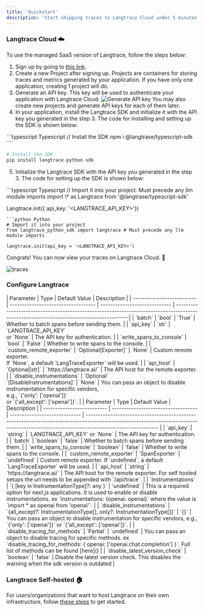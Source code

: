 ```yaml
---
title: 'Quickstart'
description: 'Start shipping traces to Langtrace Cloud under 5 minutes!'
---
```


### Langtrace Cloud ☁️

To use the managed SaaS version of Langtrace, follow the steps below:

1. Sign up by going to [this link](https://langtrace.ai/signup).
2. Create a new Project after signing up. Projects are containers for storing traces and metrics generated by your application. If you have only one application, creating 1 project will do.
3. Generate an API key. This key will be used to authenticate your application with Langtrace Cloud.
   ![Generate API key](/images/SCR-20240402-kvdo.png)
   <Tip>
     You may also create new projects and generate API keys for each of them
     later.
   </Tip>
4. In your application, install the Langtrace SDK and initialize it with the API key you generated in the step 3. The code for installing and setting up the SDK is shown below:

<CodeGroup>
  ```typescript Typescript
  // Install the SDK
  npm i @langtrase/typescript-sdk
````

```python Python
# Install the SDK
pip install langtrace-python-sdk
````

</CodeGroup>

5. Initialize the Langtrace SDK with the API key you generated in the step 3. The code for setting up the SDK is shown below:

<CodeGroup>
  ```typescript Typescript
// Import it into your project. Must precede any llm module imports
import \* as Langtrace from '@langtrase/typescript-sdk'

Langtrace.init({ api_key: '<LANGTRACE_API_KEY>'})
````
```python Python
# Import it into your project
from langtrace_python_sdk import langtrace # Must precede any llm module imports

langtrace.init(api_key = '<LANGTRACE_API_KEY>')
````

</CodeGroup>
Congrats! You can now view your traces on Langtrace Cloud. 🚀

![traces](/images/trace.png)

### Configure Langtrace
<Tabs>
  <Tab title='Python SDK'>
  | Parameter                  | Type                                | Default Value                 | Description                                                                                                                              |
  | -------------------------- | ----------------------------------- | ----------------------------- | -----------------------------------------------------------------------------------------------------------------------------------------|
  | `batch`                    | `bool`                              | `True`                        | Whether to batch spans before sending them.                                                                                              |
  | `api_key`                  | `str`                               | `LANGTRACE_API_KEY` <br/> or `None` | The API key for authentication.                                                                                                    |
  | `write_spans_to_console`   | `bool`                              | `False`                       | Whether to write spans to the console.                                                                                                   |
  | `custom_remote_exporter`   | `Optional[Exporter]`                | `None`                        | Custom remote exporter. <br/> If `None`, a default `LangTraceExporter` will be used.                                                     |
  | `api_host`                 | `Optional[str]`                     | `https://langtrace.ai/`       | The API host for the remote exporter.                                                                                                    |
  | `disable_instrumentations` | `Optional`<br/>`[DisableInstrumentations]` | `None`                 | You can pass an object to disable instrumentation for specific vendors,<br/> e.g., `{'only': ['openai']}` <br/> or `{'all_except': ['openai']}`. |
  </Tab>

  <Tab title='Typescript SDK'>
  | Parameter                  | Type                                | Default Value                 | Description                                                                                                                                                                               |
  | -------------------------- | ----------------------------------- | ----------------------------- | ----------------------------------------------------------------------------------------------------------------------------------------------------------------------------------------- |
  | `api_key`                  | `string`                            | `LANGTRACE_API_KEY` or `None` | The API key for authentication.                                                                                                                                                           |
  | `batch`                    | `boolean`                           | `false`                       | Whether to batch spans before sending them.                                                                                                                                               |
  | `write_spans_to_console`   | `boolean`                           | `false`                       | Whether to write spans to the console.                                                                                                                                                    |
  | `custom_remote_exporter`   | `SpanExporter`                      | `undefined`                   | Custom remote exporter. If `undefined`, a default `LangTraceExporter` will be used.                                                                                                       |
  | `api_host`                 | `string`                            | `https://langtrace.ai/`       | The API host for the remote exporter. For self hosted setups the url needs to be appended with `/api/trace`.                                                                                                                                                     |
  | `instrumentations`         | `{ [key in InstrumentationType]?: any }` | `undefined`                  | This is a required option for next.js applications. It is used to enable or disable instrumentations. ex `instrumentations: {openai: openai}` where the value is `import * as openai from 'openai'`. |
  | `disable_instrumentations` | `{all_except?: InstrumentationType[], only?: InstrumentationType[]}` | `{}` | You can pass an object to disable instrumentation for specific vendors, e.g., `{'only': ['openai']}` or `{'all_except': ['openai']}`.                                                     |
  | `disable_tracing_for_methods` | `Partial<TracedMethods>` | `undefined` | You can pass an object to disable tracing for specific methods. ex `disable_tracing_for_methods: { openai: ['openai.chat.completion'] }`. Full list of methods can be found [here]() |
  | `disable_latest_version_check` | `boolean` | `false` | Disable the latest version check. This disables the warning when the sdk version is outdated |
  </Tab>
</Tabs>

### Langtrace Self-hosted 🏠

For users/organizations that want to host Langtrace on their own infrastructure, follow [these steps](hosting/overview) to get started.
